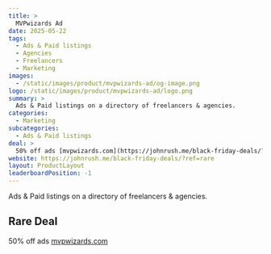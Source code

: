 ```yaml
---
title: >
  MVPwizards Ad
date: 2025-05-22
tags:
  - Ads & Paid listings
  - Agencies
  - Freelancers
  - Marketing
images:
  - /static/images/product/mvpwizards-ad/og-image.png
logo: /static/images/product/mvpwizards-ad/logo.png
summary: >
  Ads & Paid listings on a directory of freelancers & agencies.
categories:
  - Marketing
subcategories:
  - Ads & Paid listings
deal: >
  50% off ads [mvpwizards.com](https://johnrush.me/black-friday-deals/?ref=rare)
website: https://johnrush.me/black-friday-deals/?ref=rare
layout: ProductLayout
leaderboardPosition: -1
---
```

Ads & Paid listings on a directory of freelancers & agencies.

## Rare Deal

50% off ads [mvpwizards.com](https://johnrush.me/black-friday-deals/?ref=rare)
